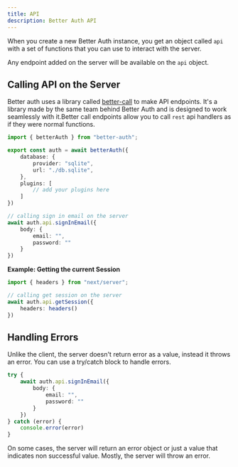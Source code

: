 ```yaml
---
title: API
description: Better Auth API
---
```


When you create a new Better Auth instance, you get an object called `api` with a set of functions that you can use to interact with the server.

Any endpoint added on the server will be available on the `api` object.

## Calling API on the Server

Better auth uses a library called [better-call](https://github.com/bekacru/better-call) to make API endpoints. It's a library made by the same team behind Better Auth and is designed to work seamlessly with it.Better call endpoints allow you to call `rest` api handlers as if they were normal functions.

```ts title="server.ts"
import { betterAuth } from "better-auth";

export const auth = await betterAuth({
    database: {
        provider: "sqlite",
        url: "./db.sqlite",
    },
    plugins: [
        // add your plugins here
    ]
})

// calling sign in email on the server
await auth.api.signInEmail({
    body: {
        email: "",
        password: ""
    }
})
```

**Example: Getting the current Session**

```ts title="server.ts"
import { headers } from "next/server";

// calling get session on the server
await auth.api.getSession({
    headers: headers()
})
```


## Handling Errors

Unlike the client, the server doesn't return error as a value, instead it throws an error. You can use a try/catch block to handle errors.

```ts title="server.ts"
try {
    await auth.api.signInEmail({
        body: {
            email: "",
            password: ""
        }
    })
} catch (error) {
    console.error(error)
}
```

<Callout>
    On some cases, the server will return an error object or just a value that indicates non successful value. Mostly, the server will throw an error.
</Callout>